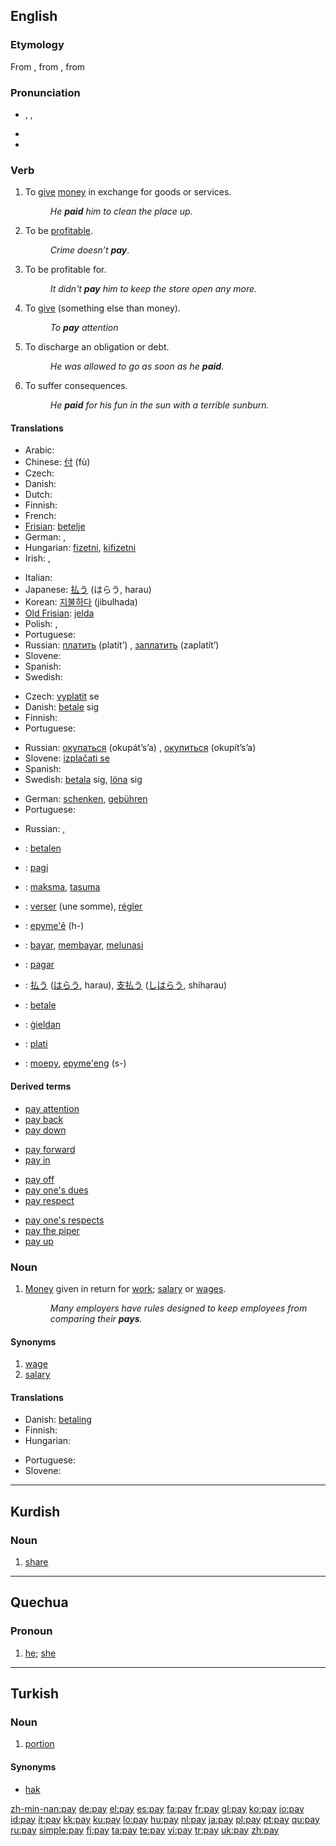 {{wikipedia|dab=pay}}
==English==

{{rank|pass|doing|note|548|pay|red|unto|receive}}

===Etymology===
From {{etyl|enm|en}} {{term|payen||lang=enm}}, from {{etyl|fro|en}} {{term|paier||lang=fro}}, from {{etyl|la|en}} {{term|pac|pacō|lang=la|to pacify}}

===Pronunciation===
* {{enPR|pā}}, {{IPA|/peɪ/}}, {{SAMPA|/peI/}}
* {{audio|en-us-pay.ogg|Audio (US)}}
* {{rhymes|eɪ}}

===Verb===
{{en-verb|pays|paying|'''[[paid]]''' or '''[[payed]]'''}}

# {{transitive}} To [[give]] [[money]] in exchange for goods or services.
#: ''He '''paid''' him to clean the place up.''
# {{intransitive}} To be [[profitable]].
#: ''Crime doesn’t '''pay'''''.
# {{transitive}} To be profitable for.
#: ''It didn't '''pay''' him to keep the store open any more.''
# {{transitive}} To [[give]] (something else than money).
#: ''To '''pay''' attention''
# {{intransitive}} To discharge an obligation or debt.
#: ''He was allowed to go as soon as he '''paid'''.''
# {{intransitive}} To suffer consequences.
#: ''He '''paid''' for his fun in the sun with a terrible sunburn.''

====Translations====
{{trans-top|to give money in exchange for goods or services}}
* Arabic: {{Arab|[[دفع]]}} {{IPAchar|(dáfaʕa)}}
* Chinese: [[付]] (fù)
* Czech: {{t+|cs|platit}}
* Danish: {{t+|da|betale}}
* Dutch: {{t+|nl|betalen}}
* Finnish: {{t+|fi|maksaa}}
* French: {{t+|fr|payer}}
* [[Frisian]]: [[betelje]]
* German: {{t+|de|bezahlen}}, {{t+|de|zahlen}}
* Hungarian: [[fizetni]], [[kifizetni]]
* Irish: {{t|ga|íoc|xs=Irish}}, {{t-|ga|díol|xs=Irish}}
{{trans-mid}}
* Italian: {{t+|it|pagare}}
* Japanese: [[払う]] (はらう, harau)
* Korean: [[지불하다]] (jibulhada)
* [[Old Frisian]]: [[jelda]]
* Polish: {{t+|pl|płacić}} {{impf}}, {{t+|pl|zapłacić}} {{pf}}
* Portuguese: {{t+|pt|pagar}}
* Russian: [[платить]] (platít’) {{impf}}, [[заплатить]] (zaplatít’) {{pf}}
* Slovene: {{t+|sl|plačati}}
* Spanish: {{t+|es|pagar}}
* Swedish: {{t+|sv|betala}}
{{trans-bottom}}

{{trans-top|to be profitable}}
* Czech: [[vyplatit]] se
* Danish: [[betale]] sig
* Finnish: {{t+|fi|kannattaa}}
* Portuguese: {{t+|pt|compensar}}
{{trans-mid}}
* Russian: [[окупаться]] (okupát’s’a) {{impf}}, [[окупиться]] (okupít’s’a) {{pf}}
* Slovene: [[izplačati se]]
* Spanish: {{t+|es|pagar}}
* Swedish: [[betala]] sig, [[löna]] sig
{{trans-bottom}}

{{trans-top|to give}}
* German: [[schenken]], [[gebühren]]
* Portuguese: {{t+|pt|prestar}}
{{trans-mid}}
* Russian: {{t|ru|уделять|tr=udelját’|sc=Cyrl}} {{impf}}, {{t|ru|уделить|tr=udelít’|sc=Cyrl}} {{pf}}
{{trans-bottom}}

{{checktrans-top}}
* {{ttbc|Dutch}}: [[betalen]]
* {{ttbc|Esperanto}}: [[pagi]]
* {{ttbc|Estonian}}: [[maksma]], [[tasuma]]
* {{ttbc|French}}: [[verser]] (une somme), [[régler]]
* {{ttbc|Guarani}}: [[epyme'ẽ]] (h-)
* {{ttbc|Indonesian}}: [[bayar]], [[bayar|membayar]], [[lunas|melunasi]]
{{trans-mid}}
* {{ttbc|Interlingua}}: [[pagar]]
* {{ttbc|Japanese}}: [[払う]] ([[はらう]], harau), [[支払う]] ([[しはらう]], shiharau)
* {{ttbc|Norwegian}}: [[betale]]
* {{ttbc|Old English}}: [[gieldan|ġieldan]]
* {{ttbc|Romanian}}: [[plati]]
* {{ttbc|Tupinambá}}: [[moepy]], [[epyme'eng]] (s-)
{{trans-bottom}}

====Derived terms====
{{rel-top4|terms derived from pay (verb)}}
* [[pay attention]]
* [[pay back]]
* [[pay down]]
{{rel-mid4}}
* [[pay forward]]
* [[pay in]]
{{rel-mid4}}
* [[pay off]]
* [[pay one's dues]]
* [[pay respect]]
{{rel-mid4}}
* [[pay one's respects]]
* [[pay the piper]]
* [[pay up]]
{{rel-bottom}}

===Noun===
{{en-noun}}

# [[money|Money]] given in return for [[work]]; [[salary]] or [[wages]].
#: ''Many employers have rules designed to keep employees from comparing their '''pays'''.''

====Synonyms====
#[[wage]]
#[[salary]]

====Translations====
{{trans-top|money given in return for work}}
* Danish: [[betaling]] {{c}}
* Finnish: {{t+|fi|palkka}}
* Hungarian: {{t+|hu|fizetés}}
{{trans-mid}}
* Portuguese: {{t+|pt|pagamento}}
* Slovene: {{t+|sl|plača|f}}
{{trans-bottom}}

----

==Kurdish==

===Noun===
{{infl|ku|noun}}

# [[share]]

----

==Quechua==

===Pronoun===
{{infl|qu|pronoun}}

# [[he]]; [[she]]

----

==Turkish==

===Noun===
{{infl|tr|noun}}

# [[portion]]

====Synonyms====
* [[hak]]

[[zh-min-nan:pay]]
[[de:pay]]
[[el:pay]]
[[es:pay]]
[[fa:pay]]
[[fr:pay]]
[[gl:pay]]
[[ko:pay]]
[[io:pay]]
[[id:pay]]
[[it:pay]]
[[kk:pay]]
[[ku:pay]]
[[lo:pay]]
[[hu:pay]]
[[nl:pay]]
[[ja:pay]]
[[pl:pay]]
[[pt:pay]]
[[qu:pay]]
[[ru:pay]]
[[simple:pay]]
[[fi:pay]]
[[ta:pay]]
[[te:pay]]
[[vi:pay]]
[[tr:pay]]
[[uk:pay]]
[[zh:pay]]